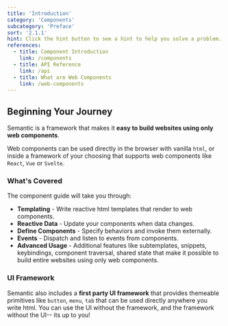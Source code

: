 ```yaml
---
title: 'Introduction'
category: 'Components'
subcategory: 'Preface'
sort: '2.1.1'
hint: Click the hint button to see a hint to help you solve a problem. The hint button will only be available on lessons that include coding problems.
references:
  - title: Component Introduction
    link: /components
  - title: API Reference
    link: /api
  - title: What are Web Components
    link: /web-components
---
```


## Beginning Your Journey

Semantic is a framework that makes it **easy to build websites using only web components**.

Web components can be used directly in the browser with vanilla `html`, or inside a framework of your choosing that supports web components like `React`, `Vue` or `Svelte`.

### What's Covered

The component guide will take you through:
* **Templating** - Write reactive html templates that render to web components.
* **Reactive Data** - Update your components when data changes.
* **Define Components** - Specify behaviors and invoke them externally.
* **Events** - Dispatch and listen to events from components.
* **Advanced Usage** - Additional features like subtemplates, snippets, keybindings, component traversal, shared state that make it possible to build entire websites using only web components.

### UI Framework
Semantic also includes a **first party UI framework** that provides themeable primitives like `button`, `menu`, `tab` that can be used directly anywhere you write html. You can use the UI without the framework, and the framework without the UI-- its up to you!
